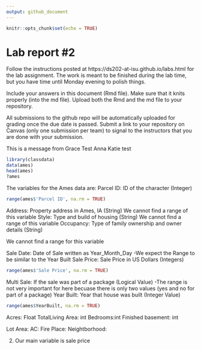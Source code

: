 ```yaml
---
output: github_document
---
```


<!-- README.md is generated from README.Rmd. Please edit the README.Rmd file -->


```r
knitr::opts_chunk$set(echo = TRUE)
```

# Lab report #2

Follow the instructions posted at https://ds202-at-isu.github.io/labs.html for the lab assignment. The work is meant to be finished during the lab time, but you have time until Monday evening to polish things.

Include your answers in this document (Rmd file). Make sure that it knits properly (into the md file). Upload both the Rmd and the md file to your repository.  

All submissions to the github repo will be automatically uploaded for grading once the due date is passed.
Submit a link to your repository on Canvas (only one submission per team) to signal to the instructors that you are done with your submission.


This is a message from Grace
Test Anna
Katie test


```r

library(classdata)
data(ames)
head(ames)
?ames

```





The variables for the Ames data are:
Parcel ID: ID of the character (Integer) 
```r
range(ames$'Parcel ID', na.rm = TRUE)
```


Address: Property address in Ames, IA (String)
We cannot find a range of this variable
Style: Type and build of housing (String)
We cannot find a range of this variable
Occupancy: Type of family ownership and owner details (String)

We cannot find a range for this variable



Sale Date: Date of Sale written as Year_Month_Day
-We expect the Range to be similar to the Year Built
Sale Price: Sale Price in US Dollars (Integers)
```r
range(ames$'Sale Price', na.rm = TRUE)

```
Multi Sale: If the sale was part of a package (Logical Value)
-The range is not very important for here becuase there is only two values (yes and no for part of a package)
Year Built: Year that house was built (Integer Value)
```r
range(ames$YearBuilt, na.rm = TRUE)

```

Acres: Float
TotalLiving Area: int
Bedrooms:int
Finished basement: int

Lot Area:
AC:
Fire Place:
Neightborhood:


2. Our main variable is sale price


